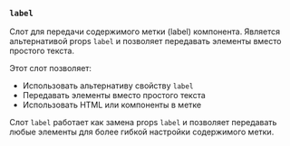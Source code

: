 ### `label`

Слот для передачи содержимого метки (label) компонента. Является альтернативой props `label` и позволяет передавать элементы вместо простого текста.

Этот слот позволяет:
- Использовать альтернативу свойству `label`
- Передавать элементы вместо простого текста
- Использовать HTML или компоненты в метке

Слот `label` работает как замена props `label` и позволяет передавать любые элементы для более гибкой настройки содержимого метки.


